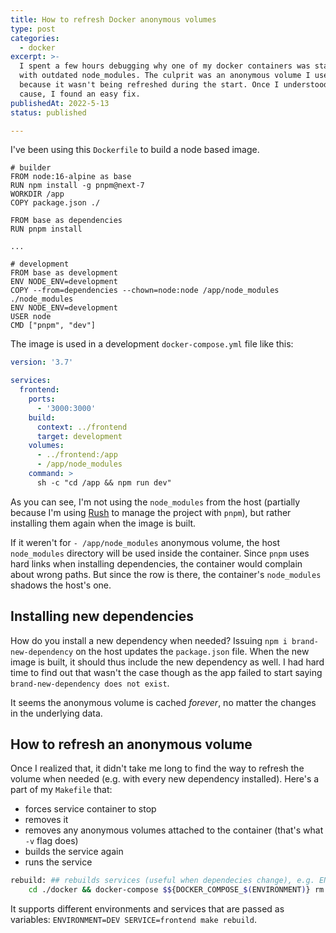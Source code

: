 ```yaml
---
title: How to refresh Docker anonymous volumes
type: post
categories:
  - docker
excerpt: >-
  I spent a few hours debugging why one of my docker containers was starting
  with outdated node_modules. The culprit was an anonymous volume I used,
  because it wasn't being refreshed during the start. Once I understood the root
  cause, I found an easy fix.
publishedAt: 2022-5-13
status: published

---
```


I've been using this `Dockerfile` to build a node based image.

``` docker
# builder
FROM node:16-alpine as base
RUN npm install -g pnpm@next-7
WORKDIR /app
COPY package.json ./

FROM base as dependencies
RUN pnpm install

...

# development
FROM base as development
ENV NODE_ENV=development
COPY --from=dependencies --chown=node:node /app/node_modules ./node_modules
ENV NODE_ENV=development
USER node
CMD ["pnpm", "dev"]
```

The image is used in a development `docker-compose.yml` file like this:

``` yaml
version: '3.7'

services:
  frontend:
    ports:
      - '3000:3000'
    build:
      context: ../frontend
      target: development
    volumes:
      - ../frontend:/app
      - /app/node_modules
    command: >
      sh -c "cd /app && npm run dev"
```

As you can see, I'm not using the `node_modules` from the host (partially because I'm using [Rush](https://rushjs.io/) to manage the project with `pnpm`), but rather installing them again when the image is built.

If it weren't for `- /app/node_modules` anonymous volume, the host `node_modules` directory will be used inside the container. Since `pnpm` uses hard links when installing dependencies, the container would complain about wrong paths. But since the row is there, the container's `node_modules` shadows the host's one.

## Installing new dependencies

How do you install a new dependency when needed? Issuing `npm i brand-new-dependency` on the host updates the `package.json` file. When the new image is built, it should thus include the new dependency as well. I had hard time to find out that wasn't the case though as the app failed to start saying `brand-new-dependency does not exist`.

It seems the anonymous volume is cached *forever*, no matter the changes in the underlying data.

## How to refresh an anonymous volume

Once I realized that, it didn't take me long to find the way to refresh the volume when needed (e.g. with every new dependency installed). Here's a part of my `Makefile` that:

- forces service container to stop
- removes it
- removes any anonymous volumes attached to the container (that's what `-v` flag does)
- builds the service again
- runs the service

``` bash
rebuild: ## rebuilds services (useful when dependecies change), e.g. ENVIRONMENT=DEV SERVICE=frontend make rebuild
	cd ./docker && docker-compose $${DOCKER_COMPOSE_$(ENVIRONMENT)} rm --force --stop -v $(SERVICE) && docker-compose $${DOCKER_COMPOSE_$(ENVIRONMENT)} build $(SERVICE) && docker-compose $${DOCKER_COMPOSE_$(ENVIRONMENT)} up $(SERVICE)
```

It supports different environments and services that are passed as variables: `ENVIRONMENT=DEV SERVICE=frontend make rebuild`.
